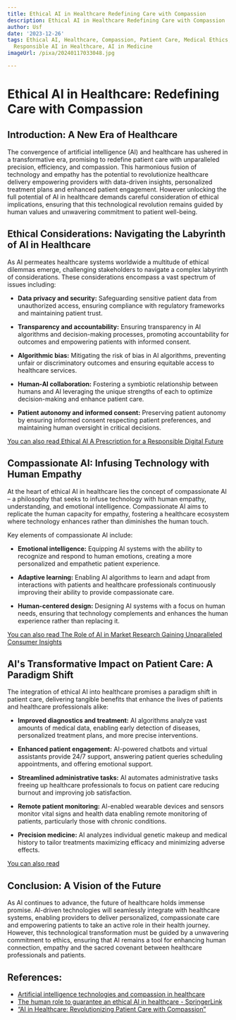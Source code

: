 ```yaml
---
title: Ethical AI in Healthcare Redefining Care with Compassion
description: Ethical AI in Healthcare Redefining Care with Compassion
author: Usf
date: '2023-12-26'
tags: Ethical AI, Healthcare, Compassion, Patient Care, Medical Ethics, Health Equity,
  Responsible AI in Healthcare, AI in Medicine
imageUrl: /pixa/20240117033048.jpg

---
```

# Ethical AI in Healthcare: Redefining Care  with Compassion

## Introduction: A New Era of Healthcare

The  convergence  of artificial intelligence (AI) and healthcare has ushered in a transformative era, promising to redefine patient care with unparalleled precision, efficiency,  and compassion. This harmonious fusion of technology and empathy has the potential to revolutionize healthcare delivery  empowering providers with data-driven insights, personalized treatment plans and enhanced  patient engagement. However unlocking the full potential of AI in healthcare demands  careful consideration  of ethical implications, ensuring that this technological revolution remains  guided by  human values and unwavering commitment to patient well-being.

## Ethical Considerations: Navigating the Labyrinth  of AI in Healthcare

As AI permeates healthcare systems worldwide a multitude of  ethical dilemmas emerge, challenging stakeholders to navigate a complex labyrinth of  considerations. These considerations encompass a  vast spectrum of issues including:

- **Data privacy and  security:** Safeguarding sensitive patient data from unauthorized access, ensuring compliance with regulatory frameworks and maintaining  patient trust.

- **Transparency  and accountability:** Ensuring transparency in AI algorithms and decision-making processes, promoting accountability for  outcomes  and empowering patients with informed consent.

- **Algorithmic bias:** Mitigating the risk of  bias in AI algorithms, preventing unfair or discriminatory outcomes and ensuring equitable access  to healthcare services.

- **Human-AI collaboration:** Fostering  a symbiotic relationship between humans and AI leveraging the unique strengths of  each to optimize decision-making and  enhance patient care.

- **Patient autonomy and informed consent:** Preserving patient autonomy by ensuring informed consent respecting patient preferences, and maintaining human oversight in critical decisions.

[You can also read  Ethical AI A  Prescription for a Responsible Digital Future](Ethical%20AI%20A%20Prescription%20for%20a%20Responsible%20Digital%20Future)


##  Compassionate AI: Infusing Technology with Human Empathy

At the heart of ethical AI  in healthcare lies the concept of compassionate AI – a philosophy that seeks to infuse technology with human empathy, understanding, and emotional intelligence. Compassionate AI aims to replicate the human capacity for empathy, fostering a healthcare  ecosystem where technology enhances rather than diminishes the human touch.

Key elements of  compassionate AI include:

- **Emotional intelligence:** Equipping AI systems with the ability to recognize and respond to human emotions, creating a more personalized  and empathetic patient  experience.

- **Adaptive learning:** Enabling AI algorithms to learn and adapt from interactions with  patients and healthcare professionals continuously improving their ability to provide compassionate care.

- **Human-centered  design:** Designing AI systems  with a focus on human needs, ensuring that technology  complements and enhances the human experience rather than replacing it.

[You can also read The  Role of AI  in Market Research Gaining Unparalleled Consumer Insights](The%20Role%20of%20AI%20in%20Market%20Research%20Gaining%20Unparalleled%20Consumer%20Insights)


## AI's Transformative Impact on Patient Care: A Paradigm  Shift

The integration of ethical  AI into healthcare promises a paradigm shift in patient care,  delivering tangible benefits that enhance  the lives of  patients and healthcare professionals alike:

- **Improved  diagnostics and treatment:** AI algorithms analyze  vast  amounts of medical data, enabling early detection  of diseases, personalized treatment plans, and more precise interventions.

- **Enhanced patient engagement:** AI-powered chatbots and virtual assistants  provide  24/7 support,  answering patient queries  scheduling appointments, and  offering emotional support.

- **Streamlined administrative tasks:** AI automates administrative tasks freeing up healthcare professionals to  focus on patient care reducing burnout and improving job satisfaction.

- **Remote patient monitoring:** AI-enabled wearable devices and sensors monitor vital signs  and health data enabling remote monitoring of patients,  particularly those with chronic conditions.

- **Precision medicine:** AI analyzes individual genetic makeup and medical history to tailor treatments maximizing efficacy and minimizing adverse effects.

[You can also read ]()


## Conclusion: A Vision of the Future

As AI continues to advance, the future of healthcare holds immense promise. AI-driven technologies  will seamlessly  integrate with healthcare  systems, enabling providers to deliver personalized, compassionate care and empowering patients to take an active role in their health journey. However, this technological transformation  must be guided by  a unwavering commitment  to ethics, ensuring that AI remains a tool for enhancing human connection,  empathy and the sacred covenant between healthcare professionals and patients.

## References:
- [Artificial intelligence technologies and compassion in healthcare](https://www.ncbi.nlm.nih.gov/pmc/articles/PMC9887144/)
- [The human role to guarantee an ethical AI in healthcare - SpringerLink](https://link.springer.com/article/10.1007/s43681-023-00353-x)
- [“AI in Healthcare: Revolutionizing Patient Care with Compassion”](https://medium.com/@aritrabhowmick23/ai-in-healthcare-revolutionizing-patient-care-with-compassion-9b98cccdeb8c)
